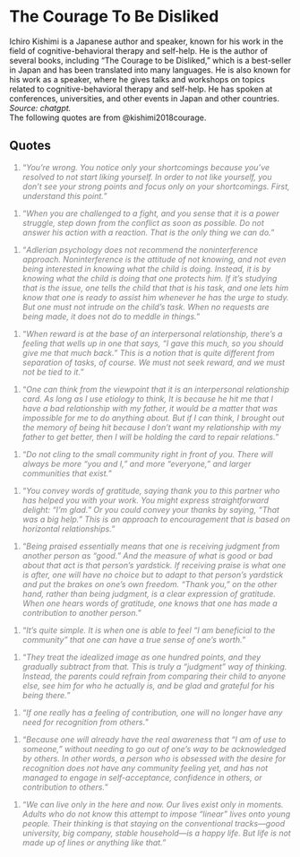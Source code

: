 # The Courage To Be Disliked

Ichiro Kishimi is a Japanese author and speaker, known for his work in the field of cognitive-behavioral therapy and self-help. He is the author of several books, including "The Courage to be Disliked," which is a best-seller in Japan and has been translated into many languages. He is also known for his work as a speaker, where he gives talks and workshops on topics related to cognitive-behavioral therapy and self-help. He has spoken at conferences, universities, and other events in Japan and other countries. *Source: chatgpt.*  
The following quotes are from @kishimi2018courage.

## Quotes
::: {style="color: gray"}
1.  "*You’re wrong. You notice only your shortcomings because you’ve resolved to not start liking yourself. In order to not like yourself, you don’t see your strong points and focus only on your shortcomings. First, understand this point.*"
:::


::: {style="color: gray"}
1.  "*When you are challenged to a fight, and you sense that it is a power struggle, step down from the conflict as soon as possible. Do not answer his action with a reaction. That is the only thing we can do.*"
:::

::: {style="color: gray"}
1.  "*Adlerian psychology does not recommend the noninterference approach. Noninterference is the attitude of not knowing, and not even being interested in knowing what the child is doing. Instead, it is by knowing what the child is doing that one protects him. If it’s studying that is the issue, one tells the child that that is his task, and one lets him know that one is ready to assist him whenever he has the urge to study. But one must not intrude on the child’s task. When no requests are being made, it does not do to meddle in things.*"
:::

::: {style="color: gray"}
1.  "*When reward is at the base of an interpersonal relationship, there’s a feeling that wells up in one that says, “I gave this much, so you should give me that much back.” This is a notion that is quite different from separation of tasks, of course. We must not seek reward, and we must not be tied to it.*"
:::

::: {style="color: gray"}
1.  "*One can think from the viewpoint that it is an interpersonal relationship card. As long as I use etiology to think, It is because he hit me that I have a bad relationship with my father, it would be a matter that was impossible for me to do anything about. But if I can think, I brought out the memory of being hit because I don’t want my relationship with my father to get better, then I will be holding the card to repair relations.*"
:::


::: {style="color: gray"}
1.  "*Do not cling to the small community right in front of you. There will always be more “you and I,” and more “everyone,” and larger communities that exist.*"
:::


::: {style="color: gray"}
1.  "*You convey words of gratitude, saying thank you to this partner who has helped you with your work. You might express straightforward delight: “I’m glad.” Or you could convey your thanks by saying, “That was a big help.” This is an approach to encouragement that is based on horizontal relationships.*"
:::

::: {style="color: gray"}
1.  "*Being praised essentially means that one is receiving judgment from another person as “good.” And the measure of what is good or bad about that act is that person’s yardstick. If receiving praise is what one is after, one will have no choice but to adapt to that person’s yardstick and put the brakes on one’s own freedom. “Thank you,” on the other hand, rather than being judgment, is a clear expression of gratitude. When one hears words of gratitude, one knows that one has made a contribution to another person.*"
:::

::: {style="color: gray"}
1.  "*It’s quite simple. It is when one is able to feel “I am beneficial to the community” that one can have a true sense of one’s worth.*"
:::

::: {style="color: gray"}
1.  "*They treat the idealized image as one hundred points, and they gradually subtract from that. This is truly a “judgment” way of thinking. Instead, the parents could refrain from comparing their child to anyone else, see him for who he actually is, and be glad and grateful for his being there.*"
:::

::: {style="color: gray"}
1.  "*If one really has a feeling of contribution, one will no longer have any need for recognition from others.*"
:::

::: {style="color: gray"}
1.  "*Because one will already have the real awareness that “I am of use to someone,” without needing to go out of one’s way to be acknowledged by others. In other words, a person who is obsessed with the desire for recognition does not have any community feeling yet, and has not managed to engage in self-acceptance, confidence in others, or contribution to others.*"
:::

::: {style="color: gray"}
1.  "*We can live only in the here and now. Our lives exist only in moments. Adults who do not know this attempt to impose “linear” lives onto young people. Their thinking is that staying on the conventional tracks—good university, big company, stable household—is a happy life. But life is not made up of lines or anything like that.*"
:::
